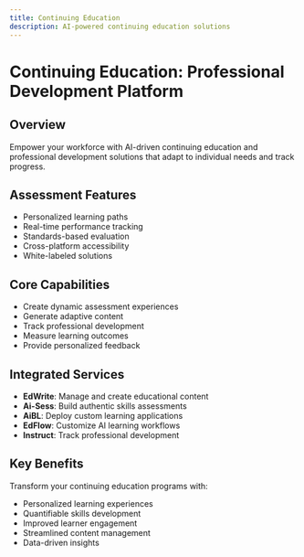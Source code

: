 ```yaml
---
title: Continuing Education
description: AI-powered continuing education solutions
---
```


# Continuing Education: Professional Development Platform

## Overview
Empower your workforce with AI-driven continuing education and professional development solutions that adapt to individual needs and track progress.

## Assessment Features
- Personalized learning paths
- Real-time performance tracking 
- Standards-based evaluation
- Cross-platform accessibility
- White-labeled solutions

## Core Capabilities
- Create dynamic assessment experiences
- Generate adaptive content
- Track professional development
- Measure learning outcomes
- Provide personalized feedback

## Integrated Services
- **EdWrite**: Manage and create educational content
- **Ai-Sess**: Build authentic skills assessments
- **AiBL**: Deploy custom learning applications
- **EdFlow**: Customize AI learning workflows
- **Instruct**: Track professional development

## Key Benefits
Transform your continuing education programs with:
- Personalized learning experiences
- Quantifiable skills development
- Improved learner engagement
- Streamlined content management
- Data-driven insights
